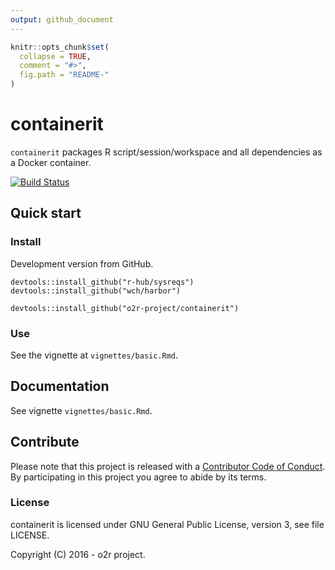 ```yaml
---
output: github_document
---
```

<!-- README.md is generated from README.Rmd. Please edit that file -->

```r
knitr::opts_chunk$set(
  collapse = TRUE,
  comment = "#>",
  fig.path = "README-"
)
```

# containerit

`containerit` packages R script/session/workspace and all dependencies as a Docker container.

[![Build Status](https://travis-ci.org/o2r-project/containerit.svg?branch=master)](https://travis-ci.org/o2r-project/containerit)

## Quick start

### Install

Development version from GitHub.

```
devtools::install_github("r-hub/sysreqs")
devtools::install_github("wch/harbor")

devtools::install_github("o2r-project/containerit")
```

### Use

See the vignette at `vignettes/basic.Rmd`.

## Documentation

See vignette `vignettes/basic.Rmd`.


## Contribute

Please note that this project is released with a [Contributor Code of Conduct](CONDUCT.md). By participating in this project you agree to abide by its terms.

### License

containerit is licensed under GNU General Public License, version 3, see file LICENSE.

Copyright (C) 2016 - o2r project.
